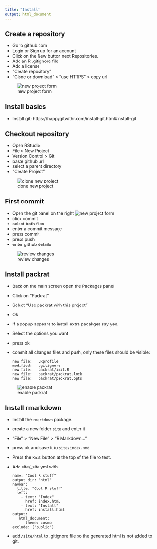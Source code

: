 ```yaml
---
title: "Install"
output: html_document
---
```


## Create a repository

* Go to github.com
* Login or Sign up for an account
* Click on the New button next Repositories.
* Add an R .gitignore file
* Add a license
* "Create repository"
* "Clone or download" > "use HTTPS" > copy url

![new project form](images/github_new_project_form.png)


## Install basics

* Install git: https://happygitwithr.com/install-git.html#install-git

## Checkout repository

* Open RStudio
* File > New Project  
* Version Control > Git
* paste github url
* select a parent directory
* "Create Project"

![clone new project](images/rstudio_new_project_clone_git.png)

## First commit

* Open the git panel on the right ![new project form](images/rstudio_git_panel.png)
* click commit
* select both files
* enter a commit message
* press commit
* press push
* enter github details

![review changes](images/rstudio_git_review_changes.png)

## Install packrat

* Back on the main screen open the Packages panel
* Click on "Packrat"
* Select "Use packrat with this project"
* Ok
* If a popup appears to install extra pacakges say yes.
* Select the options you want
* press ok
* commit all changes files and push, only these files should be visible:
  ```
  new file:   .Rprofile
  modified:   .gitignore
  new file:   packrat/init.R
  new file:   packrat/packrat.lock
  new file:   packrat/packrat.opts
  ```

![enable packrat](images/rstudio_packrat_enable.png)

## Install rmarkdown

* Install the `rmarkdown` package.
* create a new folder `site` and enter it
* "File" > "New File" > "R Markdown..."
* press ok and save it to `site/index.Rmd`
* Press the `Knit` button at the top of the file to test.
* Add site/_site.yml with
  ```
  name: "Cool R stuff"
  output_dir: "html"
  navbar:
    title: "Cool R stuff"
    left:
      - text: "Index"
        href: index.html
      - text: "Install"
        href: install.html
  output:
     html_document:
        theme: cosmo
  exclude: ["public"]
  ```
* add `/site/html` to .gitignore file so the generated html is not added to git.
